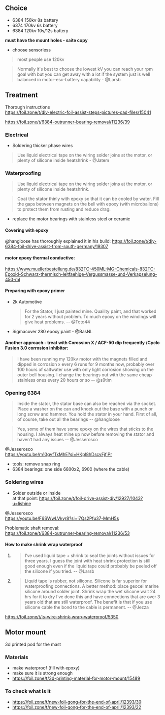 ## Choice

- 6384 150kv 8s battery
- 6374 170kv 6s battery
- 6384 120kv 10s/12s battery

**must have the mount holes - saite copy**

- choose sensorless

> most people use 120kv

> Normally it's best to choose the lowest kV you can reach your rpm goal with but you can get away with a lot if the system just is well balanced in motor-esc-battery capability - @Larsb

## Treatment

Thorough instructions\
https://foil.zone/t/diy-electric-foil-assist-steps-pictures-cad-files/15041

https://foil.zone/t/6384-outrunner-bearing-removal/11236/39

### Electrical

- Soldering thicker phase wires

> Use liquid electrical tape on the wiring solder joins at the motor, or plenty of silicone inside heatshrink - @Jatem

### Waterproofing

> Use liquid electrical tape on the wiring solder joins at the motor, or plenty of silicone inside heatshrink.

> Coat the stator thinly with epoxy so that it can be cooled by water. Fill the gaps between magnets on the bell with epoxy (with microballons) to protect them from rusting and reduce drag.

- replace the motor bearings with stainless steel or ceramic

#### Covering with epoxy

@hangloose has thoroughly explained it in his build:
https://foil.zone/t/diy-6384-foil-drive-assist-from-south-germany/19307

#### motor epoxy thermal conductive:

https://www.muellerbestellung.de/832TC-450ML-MG-Chemicals-832TC-Epoxid-Schwarz-thermisch-leitfaehige-Vergussmasse-und-Verkapselung-450-ml

#### Preparing with epoxy primer

- 2k Automotive
  > For the Stator, I just painted mine. Quaility paint, and that worked for 2 years without problem. To much epoxy on the windings will give heat problems. -- @Toto44
- Sigmacover 280 epoxy paint - @BasNL

#### Another approach - treat with Corossion X / ACF-50 dip frequently /Cyclo Fusion 3.0 corrosion inhibitor:

> I have been running my 120kv motor with the magnets filled and dipped in corrosion x every 6 runs for 9 months now, probably over 100 hours of saltwater use with only light corrosion showing on the outer bell housing. I change the bearings out with the same cheap stainless ones every 20 hours or so -- @s9tim

### Opening 6384

> Inside the stator, the stator base can also be reached via the socket. Place a washer on the can and knock out the base with a punch or long screw and hammer. You hold the stator in your hand. First of all, of course, take out all the bearings -- @hangloose

> Yes, some of them have some epoxy on the wires that sticks to the housing. I always heat mine up now before removing the stator and haven’t had any issues -- @Jesserosco

@Jesserosco\
https://youtu.be/m10gyfTxMhE?si=HKpl8hDscvFjfiPr

- tools: remove snap ring
- 6384 bearings: one side 6800x2, 6900 (where the cable)

### Soldering wires

- Solder outside or inside \
  at that point: https://foil.zone/t/foil-drive-assist-diy/12927/1043?u=lishine

@Jesserosco\
https://youtu.be/F6SWwLVkyr8?si=i7Qs2Pfu37-MmH5s

Problematic shaft removal:\
 https://foil.zone/t/6384-outrunner-bearing-removal/11236/53

#### How to make shrink wrap waterproof

1. > I’ve used liquid tape + shrink to seal the joints without issues for three years. I guess the joint with heat shrink protection is still good enough even if the liquid tape could probably be peeled off the silicone if you tried. -- @Larsb
2. > Liquid tape is rubber, not silicone. Silicone is far superior for waterproofing connections. A better method:
   > place geocel marine silicone around solder joint.
   > Shrink wrap the wet silicone
   > wait 24 hrs for it to dry
   > I’ve done this and have connections that are over 3 years old that are still waterproof. The benefit is that if you use silicone cable the bond to the cable is permanent. -- @Jezza

https://foil.zone/t/is-wire-shrink-wrap-waterproof/5350

## Motor mount

3d printed pod for the mast

### Materials

- make waterproof (fill with epoxy)
- make sure it is strong enough
- https://foil.zone/t/3d-printing-material-for-motor-mount/15489

### To check what is it

- https://foil.zone/t/new-foil-gong-for-the-end-of-april/12393/30
- https://foil.zone/t/new-foil-gong-for-the-end-of-april/12393/22
